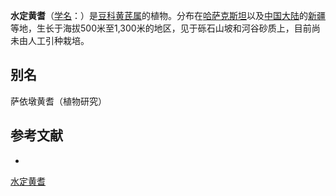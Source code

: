 {{Speciesbox
| name = 水定黄耆
| status = 
| status_system = 
| image =
| genus = Astragalus
| species = suidenensis
| authority = Bunge in Acta Hort.
}}

'''水定黄耆'''（[[学名|学名]]：{{lang|la|''Astragalus suidenensis''}}）是[[豆科|豆科]][[黄芪属|黄芪属]]的植物。分布在[[哈萨克斯坦|哈萨克斯坦]]以及[[中国大陆|中国大陆]]的[[新疆|新疆]]等地，生长于海拔500米至1,300米的地区，见于砾石山坡和河谷砂质上，目前尚未由人工引种栽培。

== 别名 ==
萨依墩黄耆（植物研究）

== 参考文献 ==
<div class="references-small">
* {{cite web| url =http://www.bioinfo.cn/db05/KmzwSpecies.php?action=view&id=15816| title =水定黄耆| work =《中国高等植物数据库全库》| publisher =中国科学院微生物研究所| author =昆明植物研究所| accessdate =2009-02-25| deadurl =yes| archiveurl =https://web.archive.org/web/20160305081523/http://www.bioinfo.cn/db05/KmzwSpecies.php?action=view&id=15816| archivedate =2016-03-05}}
</div>

[[Category:黄芪属|水定黄耆]]


{{植物小作品}}